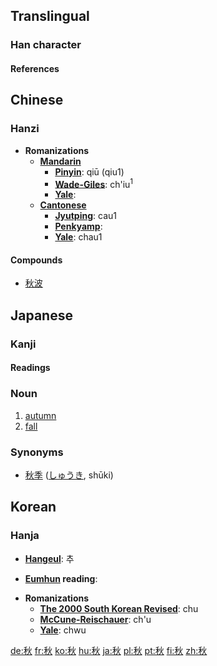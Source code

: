==Translingual==
===Han character===
{{Han char|rn=115|rad=禾|as=04|sn=9|so=|four=2998<sub>0</sub>|canj=竹木火 (HDF)|cmean= [[autumn]], [[fall]];  [[year]]}}
====References====
{{Han ref|kx=0850.060|dkj=24940|dj=1273.020|hdz=42595.050|uh=79CB|ud=31179|bh=ACEE|bd=44270}}

==Chinese==
===Hanzi===


* '''Romanizations'''
** '''[[Mandarin]]'''
*** '''[[Pinyin]]''': qiū (qiu1)
*** '''[[Wade-Giles]]''': ch'iu<sup>1</sup>
*** '''[[Yale]]''': 
** '''[[Cantonese]]'''
*** '''[[Jyutping]]''': cau1
*** '''[[Penkyamp]]''': 
*** '''[[Yale]]''': chau1

====Compounds====
*[[秋波]]

== Japanese ==
===Kanji===
{{ja-kanji|grade=|rs=禾04|simple=}}
====Readings====
{{ja-readings|on=[[しゅう]] ([[shū]])|kun=[[あき]] ([[aki]]), [[とき]] ([[toki]])}}

===Noun===
{{ja-noun|hira=あき|rom=aki}}
# [[autumn]]
# [[fall]]

===Synonyms===
* [[秋季]] ([[しゅうき]], shūki)

==Korean==
===Hanja===

* '''[[Hangeul]]''': 추

* '''[[Eumhun]] reading''': 

* '''Romanizations'''
** '''[[The 2000 South Korean Revised Romanization|The 2000 South Korean Revised]]''': chu
** '''[[McCune-Reischauer]]''': ch'u
** '''[[Yale]]''': chwu


[[de:秋]]
[[fr:秋]]
[[ko:秋]]
[[hu:秋]]
[[ja:秋]]
[[pl:秋]]
[[pt:秋]]
[[fi:秋]]
[[zh:秋]]